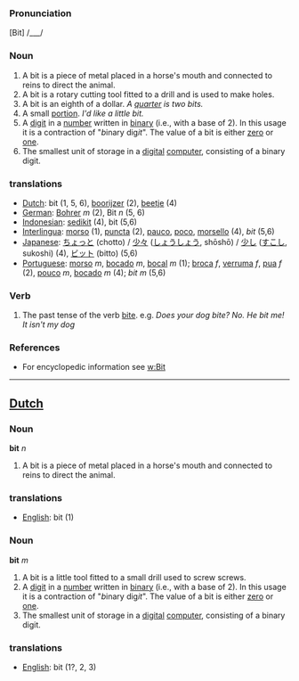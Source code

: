 ===Pronunciation===
[Bit] /___/

===Noun===
#A bit is a piece of metal placed in a horse's mouth and connected to reins to direct the animal. 
#A bit is a rotary cutting tool fitted to a drill and is used to make holes. 
#A bit is an eighth of a dollar. ''A [[quarter]] is two bits.''
#A small [[portion]]. ''I'd like a little bit.''
#A [[digit]] in a [[number]] written in [[binary]] (i.e., with a base of 2). In this usage it is a contraction of "''b''inary dig''it''". The value of a bit is either [[zero]] or [[one]].
#The smallest unit of storage in a [[digital]] [[computer]], consisting of a binary digit.

===translations===
*[[Dutch]]: bit (1, 5, 6), [[boorijzer]] (2), [[beetje]] (4)
*[[German]]: [[Bohrer]] ''m'' (2), Bit ''n'' (5, 6)
*[[Indonesian]]: [[sedikit]] (4), bit (5,6)
*[[Interlingua]]: [[morso]] (1), [[puncta]] (2), [[pauco]], [[poco]], [[morsello]] (4), ''bit'' (5,6)
*[[Japanese]]: [[ちょっと]] (chotto) / [[少々]] ([[しょうしょう]], shōshō) / [[少し]] ([[すこし]], sukoshi) (4), [[ビット]] (bitto) (5,6)
*[[Portuguese]]: [[morso]] ''m'', [[bocado]] ''m'', [[bocal]] ''m'' (1); [[broca]] ''f'', [[verruma]] ''f'', [[pua]] ''f'' (2), [[pouco]] ''m'', [[bocado]] ''m'' (4); ''bit'' ''m'' (5,6)

===Verb===
#The past tense of the verb [[bite]]. e.g. ''Does your dog bite? No. He bit me! It isn't my dog''

===References===
*For encyclopedic information see [[w:Bit]]

----

==[[Dutch]]==

===Noun===

'''bit''' ''n''

#A bit is a piece of metal placed in a horse's mouth and connected to reins to direct the animal.

===translations===
*[[English]]: bit (1)

===Noun===

'''bit''' ''m''

#A bit is a little tool fitted to a small drill used to screw screws. 
#A [[digit]] in a [[number]] written in [[binary]] (i.e., with a base of 2). In this usage it is a contraction of "''b''inary dig''it''". The value of a bit is either [[zero]] or [[one]].
#The smallest unit of storage in a [[digital]] [[computer]], consisting of a binary digit.

===translations===
*[[English]]: bit (1?, 2, 3)